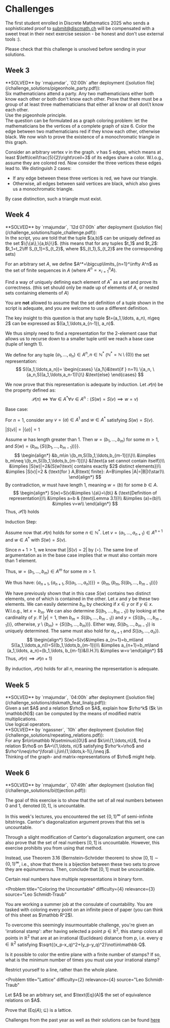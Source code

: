 
# Challenges

The first student enrolled in Discrete Mathematics 2025 who sends a sophisticated proof to [submit@discmath.ch](mailto:submit@discmath.ch) will be compensated with a sweet treat in their next exercise session - be honest and don't use external tools :). 

Please check that this challenge is unsolved before sending in your solutions.


## Week 3

<Callout type='info' emoji="🔓">
**SOLVED** by `rmajumdar`, `02:00h` after deployment ([solution file](/challenge_solutions/pigeonhole_party.pdf)):
<Problem
title="Pigeonhole Party"
difficulty={3}
relevance={2}
source="Leo Schmidt-Traub"
>
<div label="question">
Six mathematicians attend a party. Any two mathematicians either both know each other or both don't know each other. Prove that there must be a group of at least three mathematicians that either all know or all don\'t know each other.
</div>
<div label="hint">
Use the pigeonhole principle.
</div>
<div label="answer">
The question can be formulated as a graph coloring problem: let the mathematicians be the vertices of a complete graph of size 6. Color the edge between two mathematicians red if they know each other, otherwise black. We now wish to prove the existence of a monochromatic triangle in this graph.

Consider an arbitrary vertex $v$ in the graph. $v$ has $5$ edges, which means at least $\left\lceil\frac{5}{2}\right\rceil=3$ of its edges share a color. W.l.o.g., assume they are colored red. Now consider the three vertices these edges lead to. We distinguish 2 cases: 
- If any edge between these three vertices is red, we have our triangle.
- Otherwise, all edges between said vertices are black, which also gives us a monochromatic triangle.

By case distinction, such a triangle must exist.
</div>
</Problem>
</Callout>


## Week 4

<Callout type='info' emoji="🔓">
**SOLVED** by `rmajumdar`, `12d 07:00h` after deployment ([solution file](/challenge_solutions/tuple_challenge.pdf)):
<Problem
title="Taming the Tuple"
difficulty={3}
relevance={4}
source="Leo Schmidt-Traub"
>
<div label="question">
In the script, you are told that the tuple $(a,b)$ can be uniquely defined as the set $\{\{a\},\{a,b\}\}$. (this means that for any tuples $t_1$ and $t_2$: $t_1=t_2\iff S_{t_1}=S_{t_2}$, where $S_{t_1},S_{t_2}$ are the corresponding sets)

For an arbitrary set $A$, we define $A^*=\bigcup\limits_{n=1}^\infty A^n$ as the set of finite sequences in $A$ (where $A^n=\times_{i=1}^n A$).

Find a way of uniquely defining each element of $A^*$ as a set and prove its correctness. (this set should only be made up of elements of $A$, or nested sets containing elements of $A$) 

You are **not** allowed to assume that the set definition of a tuple shown in the script is adequate, and you are welcome to use a different definition.
</div>
<div label="answer">
The key insight to this question is that any tuple $t=(a_1,\ldots, a_n), n\geq 2$ can be expressed as $((a_1,\ldots,a_{n-1}), a_n)$.

We thus simply need to find a representation for the 2-element case that allows us to recurse down to a smaller tuple until we reach a base case (tuple of length 1).

We define for any tuple $(a_1,\ldots, a_n)\in A^n,n\in\mathbb{N}^*$ ($\mathbb N^*=\mathbb N\setminus\{0\}$) the set representation: 
$$
S((a_1,\ldots,a_n))=
\begin{cases}
\{a_1\}&\text{if } n=1\\
\{a_n, \{a_n,S((a_1,\ldots,a_n-1))\}\} &\text{else}
\end{cases}
$$

We now prove that this representation is adequate by induction.
Let $\mathcal P(n)$ be the property defined as:
$$
\mathcal P(n)\iff\forall w\in A^*\forall v\in A^n: (S(w)=S(v)\implies w=v)
$$

Base case:

For $n=1$, consider any $v=(a)\in A^1$ and $w\in A^*$ satisfying $S(w)=S(v)$.

$|S(v)|=|\{a\}|=1$

Assume $w$ has length greater than $1$. Then $w=(b_1,\ldots,b_m)$ for some $m>1$, and $S(w)=\{b_m,\{S((b_1,\ldots,b_{m-1}))\}\}$.
$$
\begin{align*}
&b_m\in \{b_m,S((b_1,\ldots,b_{m-1}))\}\\
&\implies b_m\neq \{b_m,S((b_1,\ldots,b_{m-1}))\} &(\text{a set cannot contain itself})\\
&\implies |S(w)|=2&(S(w)\text{ contains exactly $2$ distinct elements})\\
&\implies |S(v)|=2 & (\text{for } A,B\text{ finite}: A=B\implies |A|=|B|)(\star)\\
\end{align*}
$$
By contradiction, $w$ must have length $1$, meaning $w=(b)$ for some $b\in A$.
$$
\begin{align*}
S(w)=S(v)&\implies \{a\}=\{b\} & (\text{Definition of representation})\\
&\implies a=b & (\text{Lemma 3.1})\\
&\implies (a)=(b)\\
&\implies v=w\\
\end{align*}
$$
Thus, $\mathcal P(1)$ holds

Induction Step:

Assume now that $\mathcal P(n)$ holds for some $n\in\mathbb N^*$. Let $v=(a_1,\ldots, a_{n+1})\in A^{n+1}$ and $w\in A^*$ with $S(w)=S(v)$.

Since $n+1>1$, we know that $|S(v)=2|$ by $(\star)$.
The same line of argumentation as in the base case implies that $w$ must also contain more than $1$ element.

Thus, $w=(b_1,\ldots,b_m)\in A^m$ for some $m>1$.

We thus have:
$\{a_{n+1},\{a_{n+1},S((a_1,\ldots,a_n))\}\}=\{b_m,\{b_m,S((b_1,\ldots,b_{m-1}))\}\}$

We have previously shown that in this case $S(w)$ contains two distinct elements, one of which is contained in the other.
Let $x$ and $y$ be these two elements. 
We can easily determine $b_m$ by checking if $x\in y$ or if $y\in x$.
W.l.o.g., let $x=b_m$.
We can also determine $S((b_1,\ldots, b_{m-1}))$ by looking at the cardinality of $y$. If $|y|=1$, then $b_m=S((b_1,\ldots,b_{m-1}))$ and $y=\{S((b_1,\ldots,b_{m-1}))\}$, otherwise, $y\setminus\{b_m\}=\{S((b_1,\ldots,b_{m}))\}$.
Either way, $S((b_1,\ldots,b_{m-1}))$ is uniquely determined. The same must also hold for $a_{n+1}$ and $S((a_1,\ldots,a_n))$. 
$$
\begin{align*}
S(w)=S(v)&\implies a_{n+1}=b_m\land S((a_1,\ldots,a_n))=S((b_1,\ldots,b_{m-1}))\\
&\implies a_{n+1}=b_m\land (a_1,\ldots, a_n)=(b_1,\ldots, b_{m-1})&(I.H.)\\
&\implies w=v
\end{align*}
$$
Thus, $\mathcal P(n)\implies \mathcal P(n+1)$

By induction, $\mathcal P(n)$ holds for all $n$, meaning the representation is adequate.
</div>
</Problem>
</Callout>


## Week 5

<Callout type='info' emoji="🔓">
**SOLVED** by `rmajumdar`, `04:00h` after deployment ([solution file](/challenge_solutions/diskmath_feat_linalg.pdf)):
<Problem
title="DiscMath feat. LinAlg"
difficulty={2}
relevance={1}
source="Hatim Abdel Ghaffar"
>
<div label="question">
Given a set $A$ and a relation $\rho$ on $A$, explain how $\rho^k$ ($k \in \mathbb{N}$) can be computed by the means of modified matrix multiplications. 
</div>
<div label="hint">
Use logical operators.
</div>
</Problem>
</Callout>


<Callout type='info' emoji="🔓">
**SOLVED** by `ngassner`, `10h` after deployment ([solution file](/challenge_solutions/repeating_relations.pdf)):
<Problem
title="Repeating Relations"
difficulty={2}
relevance={2}
source="Leo Schmidt-Traub"
>
<div label="question">
For any $n\in\mathbb N\setminus\{0\}$ and $k\in\{1,\ldots,n\}$, find a relation $\rho$ on $A=\{1,\ldots, n\}$ satisfying $\rho^k=\rho$ and $\rho^i\neq\rho^j\forall i,j\in\{1,\ldots,k-1\},i\neq j$.
</div>
<div label="hint">
Thinking of the graph- and matrix-representations of $\rho$ might help.
</div>
</Problem>
</Callout>


## Week 6

<Callout type='info' emoji="🔓">
**SOLVED** by `rmajumdar`, `07:49h` after deployment ([solution file](/challenge_solutions/bi(t)jection.pdf)):
<Problem
title="Bi(t)jection"
difficulty={4}
relevance={3}
source="Hatim Abdel Ghaffar"
>
<div label="question">

The goal of this exercise is to show that the set of all real numbers between 0 and 1, denoted $[0, 1]$, is uncountable.

In this week's lectures, you encountered the set $\{0, 1\}^{\infty}$ of semi-infinite bitstrings. Cantor's diagonalization argument proves that this set is uncountable.

Through a slight modification of Cantor's diagonalization argument, one can also prove that the set of real numbers $[0, 1]$ is uncountable. However, this exercise prohibits you from using that method.

Instead, use Theorem 3.16 (Bernstein–Schröder theorem) to show $[0, 1] \sim \{0, 1\}^{\infty}$, i.e., show that there is a bijection between these two sets to prove they are equinumerous. Then, conclude that $[0, 1]$ must be uncountable.

</div>

<div label="hint">
Certain real numbers have multiple representations in binary form.
</div>

</Problem>
</Callout>

<Problem
title="Coloring the Uncountable"
difficulty={4}
relevance={3}
source="Leo Schmidt-Traub"
>
<div label="question">
You are working a summer job at the consulate of countability. You are tasked with coloring every point on an infinite piece of paper (you can think of this sheet as $\mathbb R^2$).

To overcome this seemingly insurmountable challenge, you're given an \'irrational stamp\': after having selected a point $p\in\mathbb R^2$, this stamp colors all points in $\mathbb R^2$ that are at an irrational (Euclidean) distance from $p$, i.e. every $q\in\mathbb R^2$ satisfying $\sqrt{(x_p-x_q)^2+(y_p-y_q)^2}\not\in\mathbb Q$.

Is it possible to color the entire plane with a finite number of stamps? If so, what is the minimum number of times you must use your irrational stamp?
</div>
<div label="hint">
Restrict yourself to a line, rather than the whole plane.
</div>

</Problem>

<Problem
title="Lattice"
difficulty={2}
relevance={4}
source="Leo Schmidt-Traub"
>
<div label="question">
Let $A$ be an arbitrary set, and $\text{Eq}(A)$ the set of equivalence relations on $A$.

Prove that $(\text{Eq}(A);\subseteq)$ is a lattice.
</div>
</Problem>


Challenges from the past year as well as their solutions can be found [here](/past_challenges/2024)
